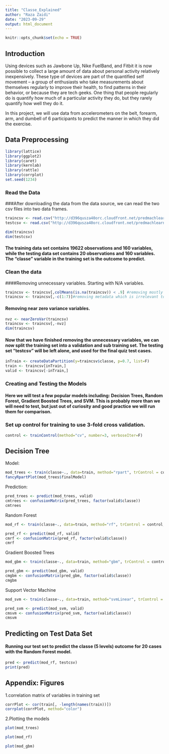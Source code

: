 ```yaml
---
title: "Classe_Explained"
author: "Raza Zaidi"
date: "2023-09-29"
output: html_document
---
```


```r
knitr::opts_chunk$set(echo = TRUE)
```

## Introduction  
Using devices such as Jawbone Up, Nike FuelBand, and Fitbit it is now possible to collect a large amount of data about personal activity relatively inexpensively. These type of devices are part of the quantified self movement – a group of enthusiasts who take measurements about themselves regularly to improve their health, to find patterns in their behavior, or because they are tech geeks. One thing that people regularly do is quantify how much of a particular activity they do, but they rarely quantify how well they do it.  

In this project, we will use data from accelerometers on the belt, forearm, arm, and dumbell of 6 participants to predict the manner in which they did the exercise.  

## Data Preprocessing  
```r
library(lattice)
library(ggplot2)
library(caret)
library(kernlab)
library(rattle)
library(corrplot)
set.seed(1234)
```
  
### Read the Data
###After downloading the data from the data source, we can read the two csv files into two data frames.  
```r
traincsv <- read.csv("http://d396qusza40orc.cloudfront.net/predmachlearn/pml-training.csv")
testcsv <- read.csv("http://d396qusza40orc.cloudfront.net/predmachlearn/pml-testing.csv")

dim(traincsv)
dim(testcsv)
```
#### The training data set contains 19622 observations and 160 variables, while the testing data set contains 20 observations and 160 variables. The "classe" variable in the training set is the outcome to predict. 

### Clean the data
####Removing unnecessary variables. Starting with N/A variables.
```r
traincsv <- traincsv[,colMeans(is.na(traincsv)) < .9] #removing mostly na columns
traincsv <- traincsv[,-c(1:7)]#removing metadata which is irrelevant to the outcome
```
#### Removing near zero variance variables.
```r
nvz <- nearZeroVar(traincsv)
traincsv <- traincsv[,-nvz]
dim(traincsv)
```  
#### Now that we have finished removing the unnecessary variables, we can now split the training set into a validation and sub training set. The testing set “testcsv” will be left alone, and used for the final quiz test cases.
```r
inTrain <- createDataPartition(y=traincsv$classe, p=0.7, list=F)
train <- traincsv[inTrain,]
valid <- traincsv[-inTrain,]
```


###  Creating and Testing the Models
#### Here we will test a few popular models including: Decision Trees, Random Forest, Gradient Boosted Trees, and SVM. This is probably more than we will need to test, but just out of curiosity and good practice we will run them for comparison.

### Set up control for training to use 3-fold cross validation.
```r
control <- trainControl(method="cv", number=3, verboseIter=F)
```

## Decision Tree
 Model:
```r
mod_trees <- train(classe~., data=train, method="rpart", trControl = control, tuneLength = 5)
fancyRpartPlot(mod_trees$finalModel)
```
 Prediction:
```r
pred_trees <- predict(mod_trees, valid)
cmtrees <- confusionMatrix(pred_trees, factor(valid$classe))
cmtrees
```
Random Forest
```r
mod_rf <- train(classe~., data=train, method="rf", trControl = control, tuneLength = 5)

pred_rf <- predict(mod_rf, valid)
cmrf <- confusionMatrix(pred_rf, factor(valid$classe))
cmrf
```
Gradient Boosted Trees
```r
mod_gbm <- train(classe~., data=train, method="gbm", trControl = control, tuneLength = 5, verbose = F)

pred_gbm <- predict(mod_gbm, valid)
cmgbm <- confusionMatrix(pred_gbm, factor(valid$classe))
cmgbm
```
Support Vector Machine
```r
mod_svm <- train(classe~., data=train, method="svmLinear", trControl = control, tuneLength = 5, verbose = F)

pred_svm <- predict(mod_svm, valid)
cmsvm <- confusionMatrix(pred_svm, factor(valid$classe))
cmsvm
```

## Predicting on Test Data Set
#### Running our test set to predict the classe (5 levels) outcome for 20 cases with the Random Forest model.
```r
pred <- predict(mod_rf, testcsv)
print(pred)
```  
## Appendix: Figures
1.correlation matrix of variables in training set  
```r
corrPlot <- cor(train[, -length(names(train))])
corrplot(corrPlot, method="color")
```
2.Plotting the models
```r
plot(mod_trees)
```
```r
plot(mod_rf)
```
```r
plot(mod_gbm)
```